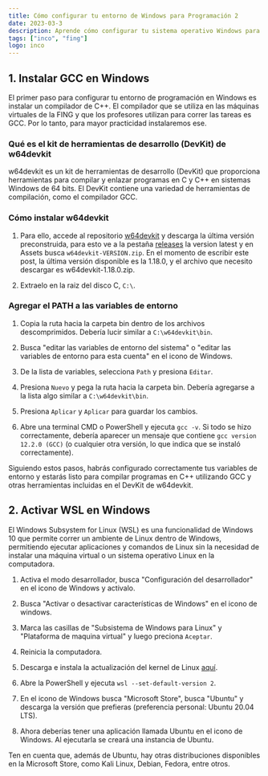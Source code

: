 ```yaml
---
title: Cómo configurar tu entorno de Windows para Programación 2
date: 2023-03-3
description: Aprende cómo configurar tu sistema operativo Windows para cursar Programación 2, compilar código en C*, activar WSL (Subsistema de Windows para Linux) y tener acceso a una terminal Linux. Con esto, podrás corrobora la ejecución del código en sistemas Linux y conectarte fácilmente a las máquinas de la Facultad de Ingeniería (FING).
tags: ["inco", "fing"]
logo: inco
---
```


## 1. Instalar GCC en Windows

El primer paso para configurar tu entorno de programación en Windows es instalar un compilador de C++. El compilador que se utiliza en las máquinas virtuales de la FING y que los profesores utilizan para correr las tareas es GCC. Por lo tanto, para mayor practicidad instalaremos ese.

### Qué es el kit de herramientas de desarrollo (DevKit) de w64devkit

w64devkit es un kit de herramientas de desarrollo (DevKit) que proporciona herramientas para compilar y enlazar programas en C y C++ en sistemas Windows de 64 bits. El DevKit contiene una variedad de herramientas de compilación, como el compilador GCC.

### Cómo instalar w64devkit

1. Para ello, accede al repositorio [w64devkit](https://github.com/skeeto/w64devkit) y descarga la última versión preconstruida, para esto ve a la pestaña [releases](https://github.com/skeeto/w64devkit/releases) la version latest y en Assets busca `w64devkit-VERSION.zip`. En el momento de escribir este post, la última versión disponible es la 1.18.0, y el archivo que necesito descargar es w64devkit-1.18.0.zip.

2. Extraelo en la raiz del disco C, `C:\`.

### Agregar el PATH a las variables de entorno

1. Copia la ruta hacia la carpeta bin dentro de los archivos descomprimidos. Debería lucir similar a `C:\w64devkit\bin`.

2. Busca "editar las variables de entorno del sistema" o "editar las variables de entorno para esta cuenta" en el icono de Windows.

3. De la lista de variables, selecciona `Path` y presiona `Editar`.

4. Presiona `Nuevo` y pega la ruta hacia la carpeta bin. Debería agregarse a la lista algo similar a `C:\w64devkit\bin`.

5. Presiona `Aplicar` y `Aplicar` para guardar los cambios.

6. Abre una terminal CMD o PowerShell y ejecuta `gcc -v`. Si todo se hizo correctamente, debería aparecer un mensaje que contiene `gcc version 12.2.0 (GCC)` (o cualquier otra versión, lo que indica que se instaló correctamente).

Siguiendo estos pasos, habrás configurado correctamente tus variables de entorno y estarás listo para compilar programas en C++ utilizando GCC y otras herramientas incluidas en el DevKit de w64devkit.

## 2. Activar WSL en Windows

El Windows Subsystem for Linux (WSL) es una funcionalidad de Windows 10 que permite correr un ambiente de Linux dentro de Windows, permitiendo ejecutar aplicaciones y comandos de Linux sin la necesidad de instalar una máquina virtual o un sistema operativo Linux en la computadora.

1. Activa el modo desarrollador, busca "Configuración del desarrollador" en el icono de Windows y activalo.

2. Busca "Activar o desactivar características de Windows" en el icono de windows.

3. Marca las casillas de "Subsistema de Windows para Linux" y "Plataforma de maquina virtual" y luego preciona `Aceptar`.

4. Reinicia la computadora.

5. Descarga e instala la actualización del kernel de Linux [aquí](https://docs.microsoft.com/en-us/windows/wsl/install-manual#step-4---download-the-linux-kernel-update-package).

6. Abre la PowerShell y ejecuta `wsl --set-default-version 2`.

7. En el icono de Windows busca "Microsoft Store", busca "Ubuntu" y descarga la versión que prefieras (preferencia personal: Ubuntu 20.04 LTS).

8. Ahora deberías tener una aplicación llamada Ubuntu en el icono de Windows. Al ejecutarla se creará una instancia de Ubuntu.

Ten en cuenta que, además de Ubuntu, hay otras distribuciones disponibles en la Microsoft Store, como Kali Linux, Debian, Fedora, entre otros.
